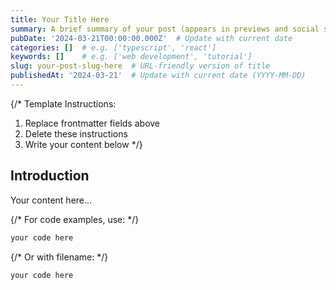 ```yaml
---
title: Your Title Here
summary: A brief summary of your post (appears in previews and social shares)
pubDate: '2024-03-21T00:00:00.000Z'  # Update with current date
categories: []  # e.g. ['typescript', 'react']
keywords: []    # e.g. ['web development', 'tutorial']
slug: your-post-slug-here  # URL-friendly version of title
publishedAt: '2024-03-21'  # Update with current date (YYYY-MM-DD)
---
```


{/* 
  Template Instructions:
  1. Replace frontmatter fields above
  2. Delete these instructions
  3. Write your content below
*/}

## Introduction

Your content here...

{/* For code examples, use: */}
```js
your code here
```

{/* Or with filename: */}
```js:example.js
your code here
```
